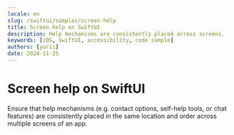 ```yaml
---
locale: en
slug: /swiftui/samples/screen-help
title: Screen help on SwiftUI
description: Help mechanisms are consistently placed across screens.
keywords: [iOS, SwiftUI, accessibility, code sample]
authors: [yurii]
date: 2024-11-25
---
```


# Screen help on SwiftUI

Ensure that help mechanisms (e.g. contact options, self-help tools, or chat features) are consistently placed in the same location and order across multiple screens of an app.

<CodeSample id="screen-help" platform="swiftui" locale="en"/>

